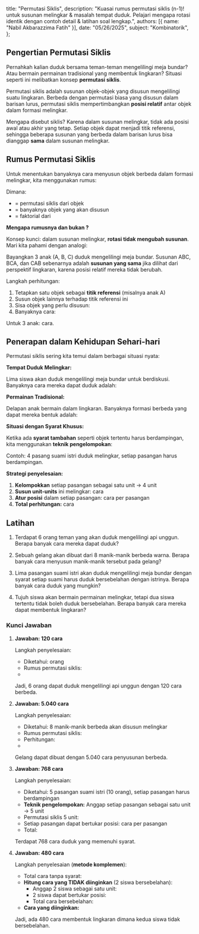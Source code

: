    title: "Permutasi Siklis",
   description: "Kuasai rumus permutasi siklis (n-1)! untuk susunan melingkar & masalah tempat duduk. Pelajari mengapa rotasi identik dengan contoh detail & latihan soal lengkap.",
   authors: [{ name: "Nabil Akbarazzima Fatih" }],
   date: "05/26/2025",
   subject: "Kombinatorik",
};

## Pengertian Permutasi Siklis

Pernahkah kalian duduk bersama teman-teman mengelilingi meja bundar? Atau bermain permainan tradisional yang membentuk lingkaran? Situasi seperti ini melibatkan konsep **permutasi siklis**.

Permutasi siklis adalah susunan objek-objek yang disusun mengelilingi suatu lingkaran. Berbeda dengan permutasi biasa yang disusun dalam barisan lurus, permutasi siklis mempertimbangkan **posisi relatif** antar objek dalam formasi melingkar.

Mengapa disebut siklis? Karena dalam susunan melingkar, tidak ada posisi awal atau akhir yang tetap. Setiap objek dapat menjadi titik referensi, sehingga beberapa susunan yang berbeda dalam barisan lurus bisa dianggap **sama** dalam susunan melingkar.

## Rumus Permutasi Siklis

Untuk menentukan banyaknya cara menyusun <InlineMath math="n" /> objek berbeda dalam formasi melingkar, kita menggunakan rumus:

<BlockMath math="P_n = (n-1)!" />

Dimana:
- <InlineMath math="P_n" /> = permutasi siklis dari <InlineMath math="n" /> objek
- <InlineMath math="n" /> = banyaknya objek yang akan disusun
- <InlineMath math="(n-1)!" /> = faktorial dari <InlineMath math="(n-1)" />

**Mengapa rumusnya <InlineMath math="(n-1)!" /> dan bukan <InlineMath math="n!" />?**

Konsep kunci: dalam susunan melingkar, **rotasi tidak mengubah susunan**. Mari kita pahami dengan analogi:

Bayangkan 3 anak (A, B, C) duduk mengelilingi meja bundar. Susunan ABC, BCA, dan CAB sebenarnya adalah **susunan yang sama** jika dilihat dari perspektif lingkaran, karena posisi relatif mereka tidak berubah.

Langkah perhitungan:
1. Tetapkan satu objek sebagai **titik referensi** (misalnya anak A)
2. Susun objek lainnya terhadap titik referensi ini
3. Sisa objek yang perlu disusun: <InlineMath math="n-1" />
4. Banyaknya cara: <InlineMath math="(n-1)!" />

Untuk 3 anak: <InlineMath math="P_3 = (3-1)! = 2! = 2 \times 1 = 2" /> cara.

## Penerapan dalam Kehidupan Sehari-hari

Permutasi siklis sering kita temui dalam berbagai situasi nyata:

**Tempat Duduk Melingkar:**

Lima siswa akan duduk mengelilingi meja bundar untuk berdiskusi. Banyaknya cara mereka dapat duduk adalah:

<BlockMath math="P_5 = (5-1)! = 4! = 4 \times 3 \times 2 \times 1 = 24 \text{ cara}" />

**Permainan Tradisional:**

Delapan anak bermain dalam lingkaran. Banyaknya formasi berbeda yang dapat mereka bentuk adalah:

<BlockMath math="P_8 = (8-1)! = 7! = 7 \times 6 \times 5 \times 4 \times 3 \times 2 \times 1 = 5.040 \text{ cara}" />

**Situasi dengan Syarat Khusus:**

Ketika ada **syarat tambahan** seperti objek tertentu harus berdampingan, kita menggunakan **teknik pengelompokan**:

Contoh: 4 pasang suami istri duduk melingkar, setiap pasangan harus berdampingan.

**Strategi penyelesaian:**
1. **Kelompokkan** setiap pasangan sebagai satu unit → 4 unit
2. **Susun unit-units** ini melingkar: <InlineMath math="(4-1)! = 3! = 6" /> cara
3. **Atur posisi** dalam setiap pasangan: <InlineMath math="2!" /> cara per pasangan
4. **Total perhitungan:** <InlineMath math="3! \times (2!)^4 = 6 \times 2^4 = 6 \times 16 = 96" /> cara

## Latihan

1. Terdapat 6 orang teman yang akan duduk mengelilingi api unggun. Berapa banyak cara mereka dapat duduk?

2. Sebuah gelang akan dibuat dari 8 manik-manik berbeda warna. Berapa banyak cara menyusun manik-manik tersebut pada gelang?

3. Lima pasangan suami istri akan duduk mengelilingi meja bundar dengan syarat setiap suami harus duduk bersebelahan dengan istrinya. Berapa banyak cara duduk yang mungkin?

4. Tujuh siswa akan bermain permainan melingkar, tetapi dua siswa tertentu tidak boleh duduk bersebelahan. Berapa banyak cara mereka dapat membentuk lingkaran?

### Kunci Jawaban

1. **Jawaban: 120 cara**
   
   Langkah penyelesaian:
   - Diketahui: <InlineMath math="n = 6" /> orang
   - Rumus permutasi siklis: <InlineMath math="P_n = (n-1)!" />
   - <InlineMath math="P_6 = (6-1)! = 5! = 5 \times 4 \times 3 \times 2 \times 1 = 120" />
   
   Jadi, 6 orang dapat duduk mengelilingi api unggun dengan 120 cara berbeda.

2. **Jawaban: 5.040 cara**
   
   Langkah penyelesaian:
   - Diketahui: 8 manik-manik berbeda akan disusun melingkar
   - Rumus permutasi siklis: <InlineMath math="P_n = (n-1)!" />
   - Perhitungan: <InlineMath math="P_8 = (8-1)! = 7!" />
   - <InlineMath math="7! = 7 \times 6 \times 5 \times 4 \times 3 \times 2 \times 1 = 5.040" />
   
   Gelang dapat dibuat dengan 5.040 cara penyusunan berbeda.

3. **Jawaban: 768 cara**
   
   Langkah penyelesaian:
   - Diketahui: 5 pasangan suami istri (10 orang), setiap pasangan harus berdampingan
   - **Teknik pengelompokan:** Anggap setiap pasangan sebagai satu unit → 5 unit
   - Permutasi siklis 5 unit: <InlineMath math="(5-1)! = 4! = 4 \times 3 \times 2 \times 1 = 24" />
   - Setiap pasangan dapat bertukar posisi: <InlineMath math="2! = 2" /> cara per pasangan
   - Total: <InlineMath math="24 \times 2^5 = 24 \times 32 = 768" />
   
   Terdapat 768 cara duduk yang memenuhi syarat.

4. **Jawaban: 480 cara**
   
   Langkah penyelesaian (**metode komplemen**):
   - Total cara tanpa syarat: <InlineMath math="(7-1)! = 6! = 6 \times 5 \times 4 \times 3 \times 2 \times 1 = 720" />
   - **Hitung cara yang TIDAK diinginkan** (2 siswa bersebelahan):
     - Anggap 2 siswa sebagai satu unit: <InlineMath math="(6-1)! = 5! = 5 \times 4 \times 3 \times 2 \times 1 = 120" />
     - 2 siswa dapat bertukar posisi: <InlineMath math="2! = 2" />
     - Total cara bersebelahan: <InlineMath math="120 \times 2 = 240" />
   - **Cara yang diinginkan:** <InlineMath math="720 - 240 = 480" />
   
   Jadi, ada 480 cara membentuk lingkaran dimana kedua siswa tidak bersebelahan.